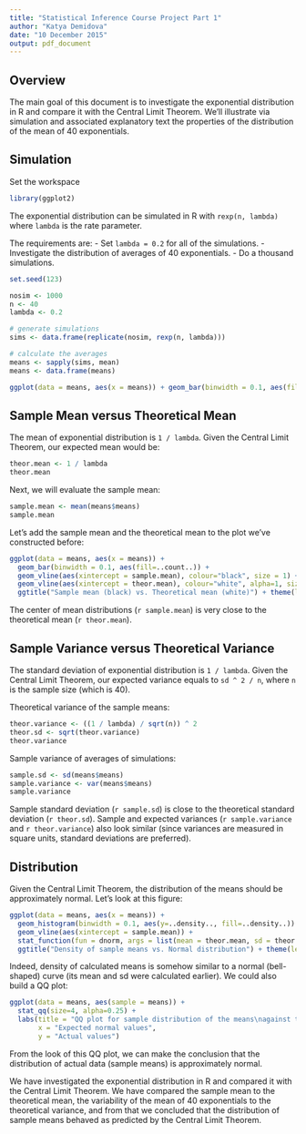 ```yaml
---
title: "Statistical Inference Course Project Part 1"
author: "Katya Demidova"
date: "10 December 2015"
output: pdf_document
---
```


## Overview

The main goal of this document is to investigate the exponential distribution in R and compare it with the Central Limit Theorem. We'll illustrate via simulation and associated explanatory text the properties of the distribution of the mean of 40 exponentials.

## Simulation

Set the workspace
```r
library(ggplot2)
```

The exponential distribution can be simulated in R with `rexp(n, lambda)` where `lambda` is the rate parameter. 

The requirements are:
- Set `lambda = 0.2` for all of the simulations.
- Investigate the distribution of averages of 40 exponentials.
- Do a thousand simulations.

```r
set.seed(123)

nosim <- 1000
n <- 40
lambda <- 0.2

# generate simulations
sims <- data.frame(replicate(nosim, rexp(n, lambda)))

# calculate the averages
means <- sapply(sims, mean)
means <- data.frame(means)

ggplot(data = means, aes(x = means)) + geom_bar(binwidth = 0.1, aes(fill=..count..)) +ggtitle("Distribution of simulated averages of 40 exponentials") + theme(legend.position = "none")
```

## Sample Mean versus Theoretical Mean

The mean of exponential distribution is `1 / lambda`. Given the Central Limit Theorem, our expected mean would be:

```r
theor.mean <- 1 / lambda
theor.mean
```

Next, we will evaluate the sample mean:
```r
sample.mean <- mean(means$means)
sample.mean
```

Let's add the sample mean and the theoretical mean to the plot we've constructed before:

```r
ggplot(data = means, aes(x = means)) + 
  geom_bar(binwidth = 0.1, aes(fill=..count..)) + 
  geom_vline(aes(xintercept = sample.mean), colour="black", size = 1) +
  geom_vline(aes(xintercept = theor.mean), colour="white", alpha=1, size = 1) +
  ggtitle("Sample mean (black) vs. Theoretical mean (white)") + theme(legend.position = "none")
```

The center of mean distributions (`r sample.mean`) is very close to the theoretical mean (`r theor.mean`). 

## Sample Variance versus Theoretical Variance

The standard deviation of exponential distribution is `1 / lambda`. Given the Central Limit Theorem, our expected variance equals to `sd ^ 2 / n`, where `n` is the sample size (which is 40).

Theoretical variance of the sample means:

```r
theor.variance <- ((1 / lambda) / sqrt(n)) ^ 2 
theor.sd <- sqrt(theor.variance)
theor.variance
```

Sample variance of averages of simulations:

```r
sample.sd <- sd(means$means)
sample.variance <- var(means$means)
sample.variance
```

Sample standard deviation (`r sample.sd`) is close to the theoretical standard deviation (`r theor.sd`). Sample and expected variances (`r sample.variance` and `r theor.variance`) also look similar (since variances are measured in square units, standard deviations are preferred).

## Distribution

Given the Central Limit Theorem, the distribution of the means should be approximately normal. Let's look at this figure:

```r
ggplot(data = means, aes(x = means)) + 
  geom_histogram(binwidth = 0.1, aes(y=..density.., fill=..density..)) +  
  geom_vline(aes(xintercept = sample.mean)) +
  stat_function(fun = dnorm, args = list(mean = theor.mean, sd = theor.sd)) +
  ggtitle("Density of sample means vs. Normal distribution") + theme(legend.position = "none")
```

Indeed, density of calculated means is somehow similar to a normal (bell-shaped) curve (its mean and sd were calculated earlier). We could also build a QQ plot:
```r
ggplot(data = means, aes(sample = means)) + 
  stat_qq(size=4, alpha=0.25) + 
  labs(title = "QQ plot for sample distribution of the means\nagainst theoretical distribution", 
       x = "Expected normal values", 
       y = "Actual values")
```
From the look of this QQ plot, we can make the conclusion that the distribution of actual data (sample means) is approximately normal.

We have investigated the exponential distribution in R and compared it with the Central Limit Theorem. We have compared the sample mean to the theoretical mean, the variability of the mean of 40 exponentials to the theoretical variance, and from that we concluded that the distribution of sample means behaved as predicted by the Central Limit Theorem.